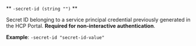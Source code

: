 <a id="hcp-connect-flag-secret-id" />

** `-secret-id (string "")` **

Secret ID belonging to a service principal
credential previously generated in the HCP Portal. **Required for
non-interactive authentication**.

**Example**: `-secret-id "secret-id-value"`
